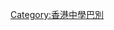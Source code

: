 {{Userbox
  |id=長天
  |id-fc=white
  |id-c=green
  |info=這個用戶是'''[[長沙灣天主教英文中學]]'''的校友、學生或教職員。
  |info-c=yellow
  |info-s=10
  |border-c=green
}}<includeonly>[[Category:長沙灣天主教英文中學的維基人|{{PAGENAME}}]]</includeonly>
<noinclude>
<p style="clear: both; padding-top: 2em">
[[Category:香港中學巴別]]
</noinclude>